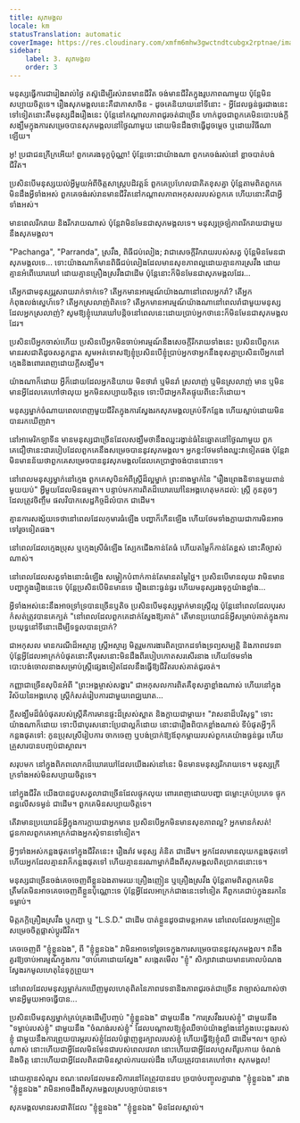 ```yaml
---
title: សុភមង្គល
locale: km
statusTranslation: automatic
coverImage: https://res.cloudinary.com/xmfm6mhw3gwctndtcubgx2rptnae/image/upload/v1741354419/small_cover_la_gran_rebelion_28716e29d2.webp
sidebar:
    label: 3. សុភមង្គល
    order: 3
---
```

មនុស្សធ្វើការជារៀងរាល់ថ្ងៃ តស៊ូដើម្បីរស់រានមានជីវិត ចង់មានជីវិតក្នុងរូបភាពណាមួយ ប៉ុន្តែមិនសប្បាយចិត្តទេ។ រឿង​សុភមង្គល​នេះ​គឺ​ជា​ភាសា​ចិន - ដូច​គេ​និយាយ​នៅ​ទីនោះ - អ្វី​ដែល​ធ្ងន់ធ្ងរ​ជាង​នេះ​ទៅ​ទៀត​នោះ​គឺ​មនុស្ស​ដឹង​រឿង​នេះ ប៉ុន្តែ​នៅ​កណ្ដាល​ភាព​ជូរចត់​ជា​ច្រើន ហាក់​ដូច​ជា​ពួក​គេ​មិន​បោះ​បង់​ក្តី​សង្ឃឹម​ក្នុង​ការ​សម្រេច​បាន​សុភមង្គល​នៅ​ថ្ងៃ​ណា​មួយ ដោយ​មិន​ដឹង​ថា​ធ្វើ​ដូច​ម្ដេច ឬ​ដោយ​វិធី​ណា​ឡើយ។

អូ! ប្រជាជនក្រីក្រអើយ! ពួកគេរងទុក្ខប៉ុណ្ណា! ប៉ុន្តែទោះជាយ៉ាងណា ពួកគេចង់រស់នៅ ខ្លាចបាត់បង់ជីវិត។

ប្រសិនបើមនុស្សយល់អ្វីមួយអំពីចិត្តសាស្ត្របដិវត្តន៍ ពួកគេប្រហែលជាគិតខុសគ្នា ប៉ុន្តែតាមពិតពួកគេមិនដឹងអ្វីទាំងអស់ ពួកគេចង់រស់រានមានជីវិតនៅកណ្តាលភាពអកុសលរបស់ពួកគេ ហើយនោះគឺជាអ្វីទាំងអស់។

មានពេលរីករាយ និងរីករាយណាស់ ប៉ុន្តែវាមិនមែនជាសុភមង្គលទេ។ មនុស្សច្រឡំភាពរីករាយជាមួយនឹងសុភមង្គល។

"Pachanga", "Parranda", ស្រវឹង, ពិធីជប់លៀង; វា​ជា​សេចក្តី​រីករាយ​របស់​សត្វ ប៉ុន្តែ​មិន​មែន​ជា​សុភមង្គល​ទេ... ទោះ​យ៉ាង​ណា​ក៏​មាន​ពិធី​ជប់លៀង​ដែល​មាន​សុខភាព​ល្អ​ដោយ​គ្មាន​ការ​ស្រវឹង ដោយ​គ្មាន​អំពើ​ឃោរឃៅ ដោយ​គ្មាន​គ្រឿង​ស្រវឹង​ជា​ដើម ប៉ុន្តែ​នោះ​ក៏​មិន​មែន​ជា​សុភមង្គល​ដែរ...

តើអ្នកជាមនុស្សរួសរាយរាក់ទាក់ទេ? តើអ្នកមានអារម្មណ៍យ៉ាងណានៅពេលអ្នករាំ? តើអ្នកកំពុងលង់ស្នេហ៍ទេ? តើអ្នកស្រលាញ់ពិតទេ? តើអ្នកមានអារម្មណ៍យ៉ាងណានៅពេលរាំជាមួយមនុស្សដែលអ្នកស្រលាញ់? សូមឱ្យខ្ញុំឃោរឃៅបន្តិចនៅពេលនេះដោយប្រាប់អ្នកថានេះក៏មិនមែនជាសុភមង្គលដែរ។

ប្រសិនបើអ្នកចាស់ហើយ ប្រសិនបើអ្នកមិនចាប់អារម្មណ៍នឹងសេចក្តីរីករាយទាំងនេះ ប្រសិនបើពួកគេមានរសជាតិដូចសត្វកន្លាត សូមអត់ទោសឱ្យខ្ញុំប្រសិនបើខ្ញុំប្រាប់អ្នកថាអ្នកនឹងខុសគ្នាប្រសិនបើអ្នកនៅក្មេងនិងពោរពេញដោយក្តីសង្ឃឹម។

យ៉ាងណាក៏ដោយ អ្វីក៏ដោយដែលអ្នកនិយាយ មិនថារាំ ឬមិនរាំ ស្រលាញ់ ឬមិនស្រលាញ់ មាន ឬមិនមានអ្វីដែលគេហៅថាលុយ អ្នកមិនសប្បាយចិត្តទេ ទោះបីជាអ្នកគិតផ្ទុយពីនេះក៏ដោយ។

មនុស្សម្នាក់ចំណាយពេលពេញមួយជីវិតក្នុងការស្វែងរកសុភមង្គលគ្រប់ទីកន្លែង ហើយស្លាប់ដោយមិនបានរកឃើញវា។

នៅអាមេរិកឡាទីន មានមនុស្សជាច្រើនដែលសង្ឃឹមថានឹងឈ្នះរង្វាន់ធំនៃឆ្នោតនៅថ្ងៃណាមួយ ពួកគេជឿថានេះជារបៀបដែលពួកគេនឹងសម្រេចបាននូវសុភមង្គល។ អ្នកខ្លះថែមទាំងឈ្នះវាទៀតផង ប៉ុន្តែវាមិនមានន័យថាពួកគេសម្រេចបាននូវសុភមង្គលដែលគេប្រាថ្នាចង់បាននោះទេ។

នៅពេលមនុស្សម្នាក់នៅក្មេង ពួកគេសុបិនអំពីស្ត្រីដ៏ល្អម្នាក់ ព្រះនាងម្នាក់នៃ "រឿងព្រេងនិទានមួយពាន់មួយយប់" អ្វីមួយដែលមិនធម្មតា។ បន្ទាប់មកការពិតដ៏ឃោរឃៅនៃអង្គហេតុមកដល់: ស្ត្រី កូនតូចៗដែលត្រូវចិញ្ចឹម ផលវិបាកសេដ្ឋកិច្ចដ៏លំបាក ជាដើម។

គ្មានការសង្ស័យទេថានៅពេលដែលកុមារធំឡើង បញ្ហាក៏កើនឡើង ហើយថែមទាំងក្លាយជាការមិនអាចទៅរួចទៀតផង។

នៅពេលដែលក្មេងប្រុស ឬក្មេងស្រីធំឡើង ស្បែកជើងកាន់តែធំ ហើយតម្លៃក៏កាន់តែខ្ពស់ នោះគឺច្បាស់ណាស់។

នៅពេលដែលសត្វទាំងនោះធំឡើង សម្លៀកបំពាក់កាន់តែមានតម្លៃថ្លៃ។ ប្រសិនបើមានលុយ វាមិនមានបញ្ហាក្នុងរឿងនេះទេ ប៉ុន្តែប្រសិនបើមិនមានទេ រឿងនោះធ្ងន់ធ្ងរ ហើយមនុស្សរងទុក្ខយ៉ាងខ្លាំង...

អ្វី​ទាំង​អស់​នេះ​នឹង​អាច​ទ្រាំទ្រ​បាន​ច្រើន​ឬ​តិច ប្រសិន​បើ​មនុស្ស​ម្នាក់​មាន​ស្ត្រី​ល្អ ប៉ុន្តែ​នៅ​ពេល​ដែល​បុរស​កំសត់​ត្រូវ​បាន​គេ​ក្បត់ "នៅ​ពេល​ដែល​ពួក​គេ​ដាក់​ស្នែង​ឱ្យ​គាត់" តើ​មាន​ប្រយោជន៍​អ្វី​សម្រាប់​គាត់​ក្នុង​ការ​ប្រយុទ្ធ​នៅ​ទីនោះ​ដើម្បី​ទទួល​បាន​ប្រាក់?

ជាអកុសល មានករណីដ៏អស្ចារ្យ ស្ត្រីអស្ចារ្យ មិត្តរួមការងារពិតប្រាកដទាំងទ្រព្យសម្បត្តិ និងភាពវេទនា ប៉ុន្តែអ្វីដែលអាក្រក់បំផុតនោះគឺបុរសនោះមិនដឹងពីរបៀបកោតសរសើរនាង ហើយថែមទាំងបោះបង់ចោលនាងសម្រាប់ស្ត្រីផ្សេងទៀតដែលនឹងធ្វើឱ្យជីវិតរបស់គាត់ជូរចត់។

កញ្ញាជាច្រើនសុបិនអំពី "ព្រះអង្គម្ចាស់សង្ហារ" ជាអកុសលការពិតគឺខុសគ្នាខ្លាំងណាស់ ហើយនៅក្នុងវិស័យនៃអង្គហេតុ ស្ត្រីកំសត់រៀបការជាមួយពេជ្ឈឃាត...

ក្តីសង្ឃឹមដ៏ធំបំផុតរបស់ស្ត្រីគឺការមានផ្ទះដ៏ស្រស់ស្អាត និងក្លាយជាម្តាយ៖ "វាសនាដ៏បរិសុទ្ធ" ទោះយ៉ាងណាក៏ដោយ ទោះបីជាបុរសនោះប្រែជាល្អក៏ដោយ នោះជារឿងពិបាកខ្លាំងណាស់ ទីបំផុតអ្វីៗក៏កន្លងផុតទៅ: កូនប្រុសស្រីរៀបការ ចាកចេញ ឬបង់ប្រាក់ឱ្យឪពុកម្តាយរបស់ពួកគេយ៉ាងធ្ងន់ធ្ងរ ហើយគ្រួសារបានបញ្ចប់ជាស្ថាពរ។

សរុបមក នៅក្នុងពិភពលោកដ៏ឃោរឃៅដែលយើងរស់នៅនេះ មិនមានមនុស្សរីករាយទេ។ មនុស្សក្រីក្រទាំងអស់មិនសប្បាយចិត្តទេ។

នៅក្នុងជីវិត យើងបានជួបសត្វលាជាច្រើនដែលផ្ទុកលុយ ពោរពេញដោយបញ្ហា ជម្លោះគ្រប់ប្រភេទ ផ្ទុកពន្ធលើសទម្ងន់ ជាដើម។ ពួកគេមិនសប្បាយចិត្តទេ។

តើវាមានប្រយោជន៍អ្វីក្នុងការក្លាយជាអ្នកមាន ប្រសិនបើអ្នកមិនមានសុខភាពល្អ? អ្នកមានកំសត់! ជួនកាលពួកគេអាក្រក់ជាងអ្នកសុំទានទៅទៀត។

អ្វីៗទាំងអស់កន្លងផុតទៅក្នុងជីវិតនេះ៖ រឿងរ៉ាវ មនុស្ស គំនិត ជាដើម។ អ្នកដែលមានលុយកន្លងផុតទៅ ហើយអ្នកដែលគ្មានវាក៏កន្លងផុតទៅ ហើយគ្មាននរណាម្នាក់ដឹងពីសុភមង្គលពិតប្រាកដនោះទេ។

មនុស្សជាច្រើនចង់គេចចេញពីខ្លួនឯងតាមរយៈគ្រឿងញៀន ឬគ្រឿងស្រវឹង ប៉ុន្តែតាមពិតពួកគេមិនត្រឹមតែមិនអាចគេចចេញពីខ្លួនប៉ុណ្ណោះទេ ប៉ុន្តែអ្វីដែលអាក្រក់ជាងនេះទៅទៀត គឺពួកគេជាប់ក្នុងនរកនៃទម្លាប់។

មិត្តភក្តិគ្រឿងស្រវឹង ឬកញ្ឆា ឬ "L.S.D." ជាដើម បាត់ខ្លួនដូចជាមន្តអាគម នៅពេលដែលអ្នកញៀនសម្រេចចិត្តផ្លាស់ប្តូរជីវិត។

គេចចេញពី "ខ្ញុំខ្លួនឯង", ពី "ខ្ញុំខ្លួនឯង" វាមិនអាចទៅរួចទេក្នុងការសម្រេចបាននូវសុភមង្គល។ វានឹងគួរឱ្យចាប់អារម្មណ៍ក្នុងការ "ចាប់គោដោយស្នែង" សង្កេតមើល "ខ្ញុំ" សិក្សាវាដោយមានគោលបំណងស្វែងរកមូលហេតុនៃទុក្ខព្រួយ។

នៅពេលដែលមនុស្សម្នាក់រកឃើញមូលហេតុពិតនៃភាពវេទនានិងភាពជូរចត់ជាច្រើន វាច្បាស់ណាស់ថាមានអ្វីមួយអាចធ្វើបាន...

ប្រសិនបើមនុស្សម្នាក់គ្រប់គ្រងដើម្បីបញ្ចប់ "ខ្ញុំខ្លួនឯង" ជាមួយនឹង "ការស្រវឹងរបស់ខ្ញុំ" ជាមួយនឹង "ទម្លាប់របស់ខ្ញុំ" ជាមួយនឹង "ចំណង់របស់ខ្ញុំ" ដែលបណ្តាលឱ្យខ្ញុំឈឺចាប់យ៉ាងខ្លាំងនៅក្នុងបេះដូងរបស់ខ្ញុំ ជាមួយនឹងការព្រួយបារម្ភរបស់ខ្ញុំដែលបំផ្លាញខួរក្បាលរបស់ខ្ញុំ ហើយធ្វើឱ្យខ្ញុំឈឺ ជាដើម។ល។ ច្បាស់ណាស់ នោះហើយជាអ្វីដែលមិនមែនជារបស់ពេលវេលា នោះហើយជាអ្វីដែលហួសពីរូបកាយ ចំណង់ និងចិត្ត នោះហើយជាអ្វីដែលពិតជាមិនស្គាល់ការយល់ដឹង ហើយត្រូវបានគេហៅថា៖ សុភមង្គល!

ដោយគ្មានសំណួរ ខណៈពេលដែលមនសិការនៅតែត្រូវបានដប ច្របាច់បញ្ចូលគ្នារវាង "ខ្ញុំខ្លួនឯង" រវាង "ខ្ញុំខ្លួនឯង" វាមិនអាចដឹងពីសុភមង្គលស្របច្បាប់បានទេ។

សុភមង្គលមានរសជាតិដែល "ខ្ញុំខ្លួនឯង" "ខ្ញុំខ្លួនឯង" មិនដែលស្គាល់។

